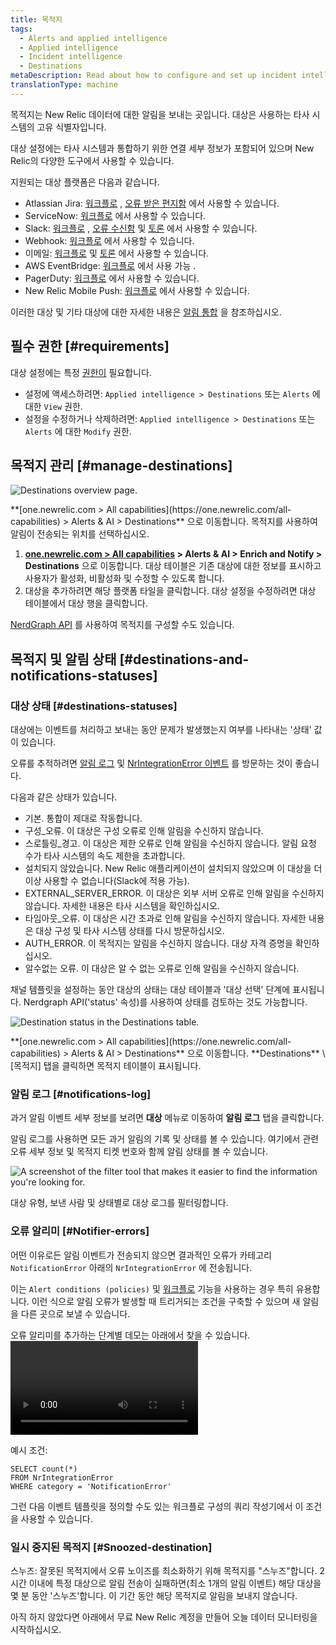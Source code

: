 ```yaml
---
title: 목적지
tags:
  - Alerts and applied intelligence
  - Applied intelligence
  - Incident intelligence
  - Destinations
metaDescription: Read about how to configure and set up incident intelligence destinations.
translationType: machine
---
```





목적지는 New Relic 데이터에 대한 알림을 보내는 곳입니다. 대상은 사용하는 타사 시스템의 고유 식별자입니다.

대상 설정에는 타사 시스템과 통합하기 위한 연결 세부 정보가 포함되어 있으며 New Relic의 다양한 도구에서 사용할 수 있습니다.

지원되는 대상 플랫폼은 다음과 같습니다.

* Atlassian Jira: [워크플로](/docs/alerts-applied-intelligence/applied-intelligence/incident-workflows/incident-workflows/) , [오류 받은 편지함](/docs/errors-inbox/) 에서 사용할 수 있습니다.
* ServiceNow: [워크플로](/docs/alerts-applied-intelligence/applied-intelligence/incident-workflows/incident-workflows/) 에서 사용할 수 있습니다.
* Slack: [워크플로](/docs/alerts-applied-intelligence/applied-intelligence/incident-workflows/incident-workflows/) , [오류 수신함](/docs/errors-inbox/) 및 [토론](/docs/new-relic-solutions/new-relic-one/ui-data/collaborate/collaboration-slack-integration/) 에서 사용할 수 있습니다.
* Webhook: [워크플로](/docs/alerts-applied-intelligence/applied-intelligence/incident-workflows/incident-workflows/) 에서 사용할 수 있습니다.
* 이메일: [워크플로](/docs/alerts-applied-intelligence/applied-intelligence/incident-workflows/incident-workflows/) 및 [토론](/docs/new-relic-solutions/new-relic-one/ui-data/collaborate/collaborate-with-teammates/) 에서 사용할 수 있습니다.
* AWS EventBridge: [워크플로](/docs/alerts-applied-intelligence/applied-intelligence/incident-workflows/incident-workflows/) 에서 사용 가능 .
* PagerDuty: [워크플로](/docs/alerts-applied-intelligence/applied-intelligence/incident-workflows/incident-workflows/) 에서 사용할 수 있습니다.
* New Relic Mobile Push: [워크플로](/docs/alerts-applied-intelligence/applied-intelligence/incident-workflows/incident-workflows/) 에서 사용할 수 있습니다.

이러한 대상 및 기타 대상에 대한 자세한 내용은 [알림 통합](/docs/alerts-applied-intelligence/notifications/notification-integrations) 을 참조하십시오.

## 필수 권한 [#requirements]

대상 설정에는 특정 [권한이](/docs/accounts/accounts-billing/new-relic-one-user-management/user-permissions) 필요합니다.

* 설정에 액세스하려면: `Applied intelligence > Destinations` 또는 `Alerts` 에 대한 `View` 권한.
* 설정을 수정하거나 삭제하려면: `Applied intelligence > Destinations` 또는 `Alerts` 에 대한 `Modify` 권한.

## 목적지 관리 [#manage-destinations]

<img
  title="Destinations overview page"
  alt="Destinations overview page."
  src={accountsDestinationsOverview}
/>

<figcaption>
  **[one.newrelic.com > All capabilities](https://one.newrelic.com/all-capabilities) > Alerts & AI > Destinations** 으로 이동합니다. 목적지를 사용하여 알림이 전송되는 위치를 선택하십시오.
</figcaption>

1. **[one.newrelic.com > All capabilities](https://one.newrelic.com/all-capabilities) > Alerts & AI > Enrich and Notify > Destinations** 으로 이동합니다. 대상 테이블은 기존 대상에 대한 정보를 표시하고 사용자가 활성화, 비활성화 및 수정할 수 있도록 합니다.
2. 대상을 추가하려면 해당 플랫폼 타일을 클릭합니다. 대상 설정을 수정하려면 대상 테이블에서 대상 행을 클릭합니다.

[NerdGraph API](/docs/apis/nerdgraph/examples/nerdgraph-api-notifications-destinations) 를 사용하여 목적지를 구성할 수도 있습니다.

## 목적지 및 알림 상태 [#destinations-and-notifications-statuses]

### 대상 상태 [#destinations-statuses]

대상에는 이벤트를 처리하고 보내는 동안 문제가 발생했는지 여부를 나타내는 '상태' 값이 있습니다.

오류를 추적하려면 [알림 로그](/docs/alerts-applied-intelligence/notifications/notification-integrations/#notifications-log) 및 [NrIntegrationError 이벤트](/docs/data-apis/ingest-apis/metric-api/troubleshoot-nrintegrationerror-events/#error-details) 를 방문하는 것이 좋습니다.

다음과 같은 상태가 있습니다.

* 기본. 통합이 제대로 작동합니다.
* 구성\_오류. 이 대상은 구성 오류로 인해 알림을 수신하지 않습니다.
* 스로틀링\_경고. 이 대상은 제한 오류로 인해 알림을 수신하지 않습니다. 알림 요청 수가 타사 시스템의 속도 제한을 초과합니다.
* 설치되지 않았습니다. New Relic 애플리케이션이 설치되지 않았으며 이 대상을 더 이상 사용할 수 없습니다(Slack에 적용 가능).
* EXTERNAL_SERVER_ERROR. 이 대상은 외부 서버 오류로 인해 알림을 수신하지 않습니다. 자세한 내용은 타사 시스템을 확인하십시오.
* 타임아웃\_오류. 이 대상은 시간 초과로 인해 알림을 수신하지 않습니다. 자세한 내용은 대상 구성 및 타사 시스템 상태를 다시 방문하십시오.
* AUTH_ERROR. 이 목적지는 알림을 수신하지 않습니다. 대상 자격 증명을 확인하십시오.
* 알수없는 오류. 이 대상은 알 수 없는 오류로 인해 알림을 수신하지 않습니다.

채널 템플릿을 설정하는 동안 대상의 상태는 대상 테이블과 '대상 선택' 단계에 표시됩니다. Nerdgraph API('status' 속성)를 사용하여 상태를 검토하는 것도 가능합니다.

<img
  title="Destination status in the Destinations table."
  alt="Destination status in the Destinations table."
  src={accountsDestinationsStatus}
/>

<figcaption>
  **[one.newrelic.com > All capabilities](https://one.newrelic.com/all-capabilities) > Alerts & AI > Destinations** 으로 이동합니다. **Destinations** \[목적지] 탭을 클릭하면 목적지 테이블이 표시됩니다.
</figcaption>

### 알림 로그 [#notifications-log]

과거 알림 이벤트 세부 정보를 보려면 **대상** 메뉴로 이동하여 **알림 로그** 탭을 클릭합니다.

알림 로그를 사용하면 모든 과거 알림의 기록 및 상태를 볼 수 있습니다. 여기에서 관련 오류 세부 정보 및 목적지 티켓 번호와 함께 알림 상태를 볼 수 있습니다.

<img
  title="The filter tool that makes it easier to find the information you're looking for."
  alt="A screenshot of the filter tool that makes it easier to find the information you're looking for."
  src={accountsFilterDestinations}
/>

<figcaption>
  대상 유형, 보낸 사람 및 상태별로 대상 로그를 필터링합니다.
</figcaption>

### 오류 알리미 [#Notifier-errors]

어떤 이유로든 알림 이벤트가 전송되지 않으면 결과적인 오류가 카테고리 `NotificationError` 아래의 `NrIntegrationError` 에 전송됩니다.

이는 `Alert conditions (policies)` 및 [워크플로](/docs/alerts-applied-intelligence/applied-intelligence/incident-workflows/incident-workflows/) 기능을 사용하는 경우 특히 유용합니다. 이런 식으로 알림 오류가 발생할 때 트리거되는 조건을 구축할 수 있으며 새 알림을 다른 곳으로 보낼 수 있습니다.

오류 알리미를 추가하는 단계별 데모는 아래에서 찾을 수 있습니다.<Video type="wistia" id="b89ctyjolq"/>

예시 조건:

```
SELECT count(*)
FROM NrIntegrationError
WHERE category = 'NotificationError'
```

그런 다음 이벤트 템플릿을 정의할 수도 있는 워크플로 구성의 쿼리 작성기에서 이 조건을 사용할 수 있습니다.

### 일시 중지된 목적지 [#Snoozed-destination]

스누즈: 잘못된 목적지에서 오류 노이즈를 최소화하기 위해 목적지를 "스누즈"합니다. 2시간 이내에 특정 대상으로 알림 전송이 실패하면(최소 1개의 알림 이벤트) 해당 대상을 몇 분 동안 '스누즈'합니다. 이 기간 동안 해당 목적지로 알림을 보내지 않습니다.

아직 하지 않았다면 아래에서 무료 New Relic 계정을 만들어 오늘 데이터 모니터링을 시작하십시오.

<InlineSignup/>